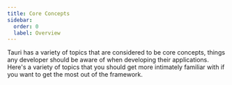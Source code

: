 ```yaml
---
title: Core Concepts
sidebar:
  order: 0
  label: Overview
---
```



Tauri has a variety of topics that are considered to be core concepts, things any developer should be aware of when developing their applications. Here's a variety of topics that you should get more intimately familiar with if you want to get the most out of the framework.

<CardGrid>
  <LinkCard
    title="Tauri Architecture"
    href="/concept/architecture/"
    description="Architecture and ecosystem."
  />
  <LinkCard
    title="Inter-Process Communication (IPC)"
    href="/concept/inter-process-communication/"
    description="The inner workings on the IPC."
  />
  <LinkCard
    title="Security"
    href="/security/"
    description="How Tauri enforces security practices."
  />
  <LinkCard
    title="Process Model"
    href="/concept/process-model/"
    description="Which processes Tauri manages and why."
  />
  <LinkCard
    title="App Size"
    href="/concept/size/"
    description="How to make your app as small as possible."
  />
  <LinkCard
    title="Rendering"
    href="/concept/rendering/"
    description="What a renderer is in Tauri."
  />
</CardGrid>
